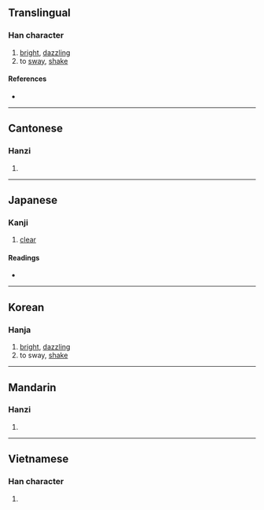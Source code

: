 {{also|晃}}
{{character info/new}}
==Translingual==

===Han character===
{{Han char|rn=72|rad=日|as=06|sn=10|four=|canj=AFMU,XAFMU|ids=⿰日光}}

# [[bright]], [[dazzling]]
# to [[sway]], [[shake]]

====References====
* {{Han ref|kx=0494.250|dkj=13892|dj=0860.020|hdz=21507.050|uh=6644|ud=26180}}

----

==Cantonese==

===Hanzi===
{{yue-hanzi|jyut=[[fong2]]|y=fong2}}

# {{defn|lang=yue|sort=日06}}

----

==Japanese==

===Kanji===
{{ja-kanji|grade=|rs=日06}}

# [[clear]]

====Readings====
* {{ja-readings|on=[[こう]] (kō), [[おう]] (ō)|kun=[[あきらか]] (akiraka)}}

----

==Korean==

===Hanja===
{{ko-hanja|hangeul=황|eumhun=|rv=hwang|mr=hwang|y=hwang}}

# [[bright]], [[dazzling]]
# to sway, [[shake]]

----

==Mandarin==

===Hanzi===
{{cmn-hanzi|pin=[[huǎng]] ([[huang3]])|wg=huang<sup>3</sup>}}

# {{defn|lang=cmn|sort=日06}}

----

==Vietnamese==

===Han character===
{{vi-readings|rs=日06|hanviet=hoáng}}

# {{defn|lang=vi|sort=日06}}